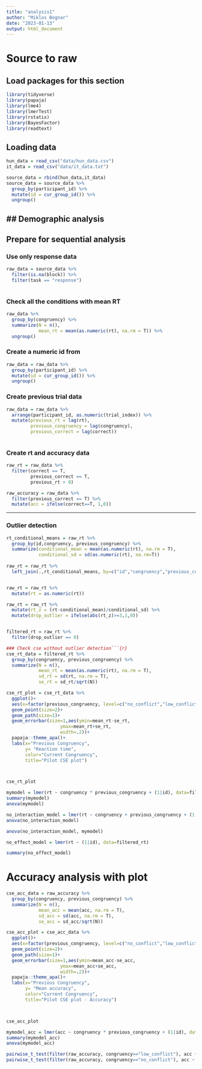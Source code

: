 ```yaml
---
title: "analysis1"
author: "Miklos Bognar"
date: "2023-01-13"
output: html_document
---
```


# Source to raw
## Load packages for this section
```r
library(tidyverse)
library(papaja)
library(lme4)
library(lmerTest)
library(rstatix)
library(BayesFactor)
library(readtext)
```

## Loading data
```r
hun_data = read_csv("data/hun_data.csv")
it_data = read_csv("data/it_data.txt")

source_data = rbind(hun_data,it_data)
source_data = source_data %>% 
  group_by(participant_id) %>% 
  mutate(id = cur_group_id()) %>% 
  ungroup()


```

## Demographic analysis
---------------------------

## Prepare for sequential analysis
### Use only response data
```r
raw_data = source_data %>%
  filter(is.na(block)) %>%
  filter(task == "response")
  

```

### Check all the conditions with mean RT
```r
raw_data %>% 
  group_by(congruency) %>% 
  summarize(N = n(),
            mean_rt = mean(as.numeric(rt), na.rm = T)) %>% 
  ungroup()
```

### Create a numeric id from 
```r
raw_data = raw_data %>%
  group_by(participant_id) %>% 
  mutate(id = cur_group_id()) %>% 
  ungroup()
```

### Create previous trial data
```r
raw_data = raw_data %>% 
  arrange(participant_id, as.numeric(trial_index)) %>% 
  mutate(previous_rt = lag(rt),
         previous_congruency = lag(congruency),
         previous_correct = lag(correct))
  
```

### Create rt and accuracy data
```r
raw_rt = raw_data %>% 
  filter(correct == T,
         previous_correct == T,
         previous_rt > 0)
```

```r
raw_accuracy = raw_data %>% 
  filter(previous_correct == T) %>% 
  mutate(acc = ifelse(correct==T, 1,0))
```
--------------------
### Outlier detection
```r
rt_conditional_means = raw_rt %>% 
  group_by(id,congruency, previous_congruency) %>% 
  summarize(conditional_mean = mean(as.numeric(rt), na.rm = T),
            conditional_sd = sd(as.numeric(rt), na.rm=T))
  
raw_rt = raw_rt %>% 
  left_join(.,rt_conditional_means, by=c("id","congruency","previous_congruency"))


raw_rt = raw_rt %>% 
  mutate(rt = as.numeric(rt))

raw_rt = raw_rt %>% 
  mutate(rt_z = (rt-conditional_mean)/conditional_sd) %>% 
  mutate(drop_outlier = ifelse(abs(rt_z)>=3,1,0))


filtered_rt = raw_rt %>% 
  filter(drop_outlier == 0)
```



```r
### Check cse without outlier detection```{r}
cse_rt_data = filtered_rt %>% 
  group_by(congruency, previous_congruency) %>% 
  summarize(N = n(),
            mean_rt = mean(as.numeric(rt), na.rm = T),
            sd_rt = sd(rt, na.rm = T),
            se_rt = sd_rt/sqrt(N))
```

```r
cse_rt_plot = cse_rt_data %>% 
  ggplot()+
  aes(x=factor(previous_congruency, level=c("no_conflict","low_conflict", "high_conflict")), y=mean_rt, color=congruency, group=congruency)+
  geom_point(size=2)+
  geom_path(size=1)+
  geom_errorbar(size=1,aes(ymin=mean_rt-se_rt,
                    ymax=mean_rt+se_rt,
                    width=.2))+
  papaja::theme_apa()+
  labs(x="Previous Congruency",
       y= "Reaction time",
       color="Current Congruency",
       title="Pilot CSE plot")



cse_rt_plot
```

```r
mymodel = lmer(rt ~ congruency * previous_congruency + (1|id), data=filtered_rt)
summary(mymodel)
anova(mymodel)

no_interaction_model = lmer(rt ~ congruency + previous_congruency + (1|id), data=filtered_rt)
anova(no_interaction_model)

anova(no_interaction_model, mymodel)

no_effect_model = lmer(rt ~ (1|id), data=filtered_rt)

summary(no_effect_model)
```
# Accuracy analysis with plot
```r
cse_acc_data = raw_accuracy %>% 
  group_by(congruency, previous_congruency) %>% 
  summarize(N = n(),
            mean_acc = mean(acc, na.rm = T),
            sd_acc = sd(acc, na.rm = T),
            se_acc = sd_acc/sqrt(N))
```
```r
cse_acc_plot = cse_acc_data %>% 
  ggplot()+
  aes(x=factor(previous_congruency, level=c("no_conflict","low_conflict","high_conflict")), y=mean_acc, color=congruency, group=congruency)+
  geom_point(size=2)+
  geom_path(size=1)+
  geom_errorbar(size=1,aes(ymin=mean_acc-se_acc,
                    ymax=mean_acc+se_acc,
                    width=.2))+
  papaja::theme_apa()+
  labs(x="Previous Congruency",
       y= "Mean accuracy",
       color="Current Congruency",
       title="Pilot CSE plot - Accuracy")



cse_acc_plot
```
```r
mymodel_acc = lmer(acc ~ congruency * previous_congruency + (1|id), data=raw_accuracy)
summary(mymodel_acc)
anova(mymodel_acc)
```
```r
pairwise_t_test(filter(raw_accuracy, congruency=="low_conflict"), acc ~ previous_congruency, p.adjust.method = "bonferroni")
pairwise_t_test(filter(raw_accuracy, congruency=="no_conflict"), acc ~ previous_congruency, p.adjust.method = "bonferroni")
```